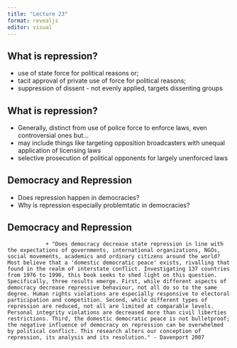 ```yaml
---
title: "Lecture 23"
format: revealjs
editor: visual
---
```


## What is repression?

+ use of state force for political reasons or;
+ tacit approval of private use of force for political reasons;
+ suppression of dissent - not evenly applied, targets dissenting groups


## What is repression?

+ Generally, distinct from use of police force to enforce laws, even controversial ones but...
+ may include things like targeting opposition broadcasters with unequal application of licensing laws
+ selective prosecution of political opponents for largely unenforced laws



## Democracy and Repression

+ Does repression happen in democracies?
+ Why is repression especially problemtatic in democracies?


## Democracy and Repression


                + "Does democracy decrease state repression in line with the expectations of governments, international organizations, NGOs, social movements, academics and ordinary citizens around the world? Most believe that a 'domestic democratic peace' exists, rivalling that found in the realm of interstate conflict. Investigating 137 countries from 1976 to 1996, this book seeks to shed light on this question. Specifically, three results emerge. First, while different aspects of democracy decrease repressive behaviour, not all do so to the same degree. Human rights violations are especially responsive to electoral participation and competition. Second, while different types of repression are reduced, not all are limited at comparable levels. Personal integrity violations are decreased more than civil liberties restrictions. Third, the domestic democratic peace is not bulletproof; the negative influence of democracy on repression can be overwhelmed by political conflict. This research alters our conception of repression, its analysis and its resolution." - Davenport 2007
                
                
